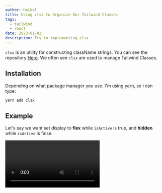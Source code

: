 ```yaml
---
author: Haikel
title: Using clsx to Organize Our Tailwind Classes
tags:
  - tailwind
  - react
date: 2023-01-02
description: Try to implementing clsx
---
```


`clsx` is an utility for constructing className strings. You can see the repository [Here](https://github.com/lukeed/clsx). We often see `clsx` are used to manage Tailwind Classes.

## Installation

Depending on what package manager you use. I'm using yarn, so i can type:

```sh
yarn add clsx
```

## Example

Let's say we want set display to **flex** while `isActive` is true, and **hidden** while `isActive` is false.

<Video src="https://streamable.com/e/s65n3p" title="isActive clsx demo" />

```tsx
<div
  className={`${
    isActive ? "flex" : "hidden"
  } items-center justify-center border-2 border-black px-4 py-2`}
>
  <p className="font-semibold">Contoh</p>
</div>
```

In this case, we can use `clsx`.

```tsx /clsx/#v
<div
  className={clsx(
    isActive ? "flex" : "hidden",
    "items-center justify-center border-2 border-black px-4 py-2"
  )}
>
  <p className="font-semibold">Contoh</p>
</div>
```

Another example, we want to create a button like this:

<LightboxImage
  src="blog/clsx-tailwind/contoh-button.png"
  alt="Contoh Button with Hover Animation"
/>

```tsx
<button className="rounded-md bg-blue-500 px-4 py-2 font-semibold text-white transition-all ease-in-out hover:bg-blue-500">
  Contoh
</button>
```

Looks long, right? Well, we can use `clsx` to organize it.

```tsx /clsx/#v
<button
  className={clsx(
    "rounded-md bg-blue-500 px-4 py-2",
    "font-semibold text-white transition-all ease-in-out",
    "hover:bg-blue-500"
  )}
>
  Contoh
</button>
```

When to use `clsx`?

- If we need a class or some classes that will set only in certain conditions(actually, we can just use template literals, but with `clsx`, the classes will more readable and organize).
- If classes is already looks long.
